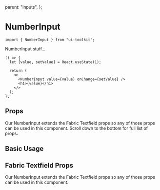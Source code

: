   parent: "inputs",
};

# NumberInput

```tsx
import { NumberInput } from "ui-toolkit";
```

NumberInput stuff...

```tsx live=true bordered=true
() => {
  let [value, setValue] = React.useState(1);

  return (
    <>
      <NumberInput value={value} onChange={setValue} />
      <h1>{value}</h1>
    </>
  );
};
```

## Props

Our NumberInput extends the Fabric Textfield props so any of those props can be used in this component.
Scroll down to the bottom for full list of props.

<PropsTable name="NumberInputProps" />

## Basic Usage

## Fabric Textfield Props

Our NumberInput extends the Fabric Textfield props so any of those props can be used in this component.

<PropsTable name="FabricTextFieldProps" />
